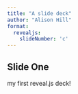 ```yaml
---
title: "A slide deck"
author: "Alison Hill"
format: 
  revealjs:
    slideNumber: 'c'
---
```


## Slide One

my first reveal.js deck!
